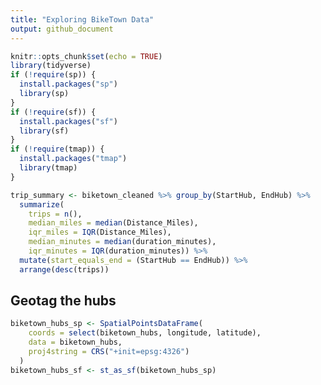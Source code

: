 ```yaml
---
title: "Exploring BikeTown Data"
output: github_document
---
```


```r
knitr::opts_chunk$set(echo = TRUE)
library(tidyverse)
if (!require(sp)) {
  install.packages("sp")
  library(sp)
}
if (!require(sf)) {
  install.packages("sf")
  library(sf)
}
if (!require(tmap)) {
  install.packages("tmap")
  library(tmap)
}
```

```r
trip_summary <- biketown_cleaned %>% group_by(StartHub, EndHub) %>% 
  summarize(
    trips = n(),
    median_miles = median(Distance_Miles),
    iqr_miles = IQR(Distance_Miles),
    median_minutes = median(duration_minutes),
    iqr_minutes = IQR(duration_minutes)) %>% 
  mutate(start_equals_end = (StartHub == EndHub)) %>% 
  arrange(desc(trips))

```

## Geotag the hubs
```r
biketown_hubs_sp <- SpatialPointsDataFrame(
    coords = select(biketown_hubs, longitude, latitude),
    data = biketown_hubs,
    proj4string = CRS("+init=epsg:4326")
  )
biketown_hubs_sf <- st_as_sf(biketown_hubs_sp)
```

